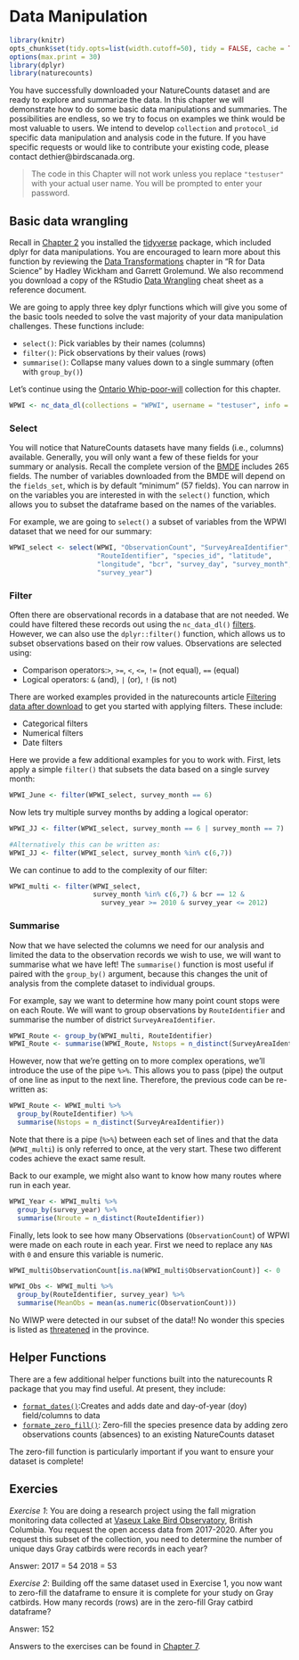 # Data Manipulation {#Manip5}

```r
library(knitr)
opts_chunk$set(tidy.opts=list(width.cutoff=50), tidy = FALSE, cache = TRUE)
options(max.print = 30)
library(dplyr) 
library(naturecounts)
```

You have successfully downloaded your NatureCounts dataset and are ready to explore and summarize the data. In this chapter we will demonstrate how to do some basic data manipulations and summaries. The possibilities are endless, so we try to focus on examples we think would be most valuable to users. We intend to develop `collection` and `protocol_id` specific data manipulation and analysis code in the future. If you have specific requests or would like to contribute your existing code, please contact dethier@birdscanada.org. 

> The code in this Chapter will not work unless you replace `"testuser"` with your actual user name. You will be prompted to enter your password. 

## Basic data wrangling {#Manip5.1}

Recall in [Chapter 2](#Package2.2) you installed the [tidyverse](https://www.tidyverse.org/) package, which included dplyr for data manipulations. You are encouraged to learn more about this function by reviewing the [Data Transformations](https://r4ds.had.co.nz/transform.html) chapter in "R for Data Science" by Hadley Wickham and Garrett Grolemund. We also recommend you download a copy of the RStudio [Data Wrangling](https://rstudio.com/wp-content/uploads/2015/02/data-wrangling-cheatsheet.pdf) cheat sheet as a reference document.


We are going to apply three key dplyr functions which will give you some of the basic tools needed to solve the vast majority of your data manipulation challenges. These functions include:

  - `select()`: Pick variables by their names (columns)
  - `filter()`: Pick observations by their values (rows)
  - `summarise()`: Collapse many values down to a single summary (often with `group_by()`)

Let's continue using the [Ontario Whip-poor-will](https://www.birdscanada.org/birdmon/default/datasets.jsp?code=WPWI) collection for this chapter.   

```r
WPWI <- nc_data_dl(collections = "WPWI", username = "testuser", info = "tutorial example")
```

### Select {#Manip5.1.1}

You will notice that NatureCounts datasets have many fields (i.e., columns) available. Generally, you will only want a few of these fields for your summary or analysis. Recall the complete version of the [BMDE](#Data3.1) includes 265 fields. The number of variables downloaded from the BMDE will depend on the `fields_set`, which is by default "minimum" (57 fields). You can narrow in on the variables you are interested in with the `select()` function, which allows you to subset the dataframe based on the names of the variables.

For example, we are going to `select()` a subset of variables from the WPWI dataset that we need for our summary: 

```r
WPWI_select <- select(WPWI, "ObservationCount", "SurveyAreaIdentifier", 
                      "RouteIdentifier", "species_id", "latitude", 
                      "longitude", "bcr", "survey_day", "survey_month", 
                      "survey_year")

```

### Filter {#Manip5.1.2}

Often there are observational records in a database that are not needed. We could have filtered these records out using the `nc_data_dl()` [filters](#Dowload4.2). However, we can also use the `dplyr::filter()` function, which allows us to subset observations based on their row values. Observations are selected using:

  - Comparison operators:`>`, `>=`, `<`, `<=`, `!=` (not equal), `==` (equal) 
  - Logical operators: `&` (and), `|` (or),  `!` (is not)

There are worked examples provided in the naturecounts article [Filtering data after download](https://birdstudiescanada.github.io/naturecounts/articles/filtering-data.html) to get you started with applying filters. These include:

  - Categorical filters
  - Numerical filters
  - Date filters

Here we provide a few additional examples for you to work with. First, lets apply a simple `filter()` that subsets the data based on a single survey month: 

```r
WPWI_June <- filter(WPWI_select, survey_month == 6)

```

Now lets try multiple survey months by adding a logical operator:
```r
WPWI_JJ <- filter(WPWI_select, survey_month == 6 | survey_month == 7)

#Alternatively this can be written as:
WPWI_JJ <- filter(WPWI_select, survey_month %in% c(6,7))

```

We can continue to add to the complexity of our filter:
```r
WPWI_multi <- filter(WPWI_select, 
                     survey_month %in% c(6,7) & bcr == 12 & 
                       survey_year >= 2010 & survey_year <= 2012)
```

### Summarise {#Manip5.1.3}

Now that we have selected the columns we need for our analysis and limited the data to the observation records we wish to use, we will want to summarise what we have left! The `summarise()` function is most useful if paired with the `group_by()` argument, because this changes the unit of analysis from the complete dataset to individual groups.

For example, say we want to determine how many point count stops were on each Route. We will want to group observations by `RouteIdentifier` and summarise the number of district `SurveyAreaIdentifier`. 

```r
WPWI_Route <- group_by(WPWI_multi, RouteIdentifier)
WPWI_Route <- summarise(WPWI_Route, Nstops = n_distinct(SurveyAreaIdentifier))
```

However, now that we're getting on to more complex operations, we'll introduce the 
use of the pipe `%>%`. This allows you to pass (pipe) the output of one line 
as input to the next line. Therefore, the previous code can be re-written as:

```r
WPWI_Route <- WPWI_multi %>% 
  group_by(RouteIdentifier) %>% 
  summarise(Nstops = n_distinct(SurveyAreaIdentifier))

```

Note that there is a pipe (`%>%`) between each set of lines and that the data (`WPWI_multi`)
is only referred to once, at the very start. These two different codes achieve the 
exact same result.

Back to our example, we might also want to know how many routes where run in each year. 

```r
WPWI_Year <- WPWI_multi %>% 
  group_by(survey_year) %>% 
  summarise(Nroute = n_distinct(RouteIdentifier))

```

Finally, lets look to see how many Observations (`ObservationCount`) of WPWI were made on each route in each year. First we need to replace any `NA`s with `0` and ensure this variable is numeric.

```r

WPWI_multi$ObservationCount[is.na(WPWI_multi$ObservationCount)] <- 0

WPWI_Obs <- WPWI_multi %>% 
  group_by(RouteIdentifier, survey_year) %>% 
  summarise(MeanObs = mean(as.numeric(ObservationCount)))

```

No WIWP were detected in our subset of the data!! No wonder this species is listed as [threatened](https://www.ontario.ca/page/eastern-whip-poor-will) in the province. 

## Helper Functions {#Manip5.2}

There are a few additional helper functions built into the naturecounts R package that you may find useful. At present, they include: 

- [`format_dates()`](https://birdstudiescanada.github.io/naturecounts/reference/format_dates.html):Creates and adds date and day-of-year (doy) field/columns to data
- [`formate_zero_fill()`](https://birdstudiescanada.github.io/naturecounts/reference/format_zero_fill.html): Zero-fill the species presence data by adding zero observations counts (absences) to an existing NatureCounts dataset

The zero-fill function is particularly important if you want to ensure your dataset is complete!

## Exercies {#Manip5.3}

*Exercise 1*:  You are doing a research project using the fall migration monitoring data collected at [Vaseux Lake Bird Observatory](https://www.birdscanada.org/birdmon/default/datasets.jsp?code=CMMN-DET-VLBO), British Columbia. You request the open access data from 2017-2020. After you request this subset of the collection, you need to determine the number of unique days Gray catbirds were records in each year?

Answer: 
2017 =	54
2018 =	53

*Exercise 2*: Building off the same dataset used in Exercise 1, you now want to zero-fill the dataframe to ensure it is complete for your study on Gray catbirds. How many records (rows) are in the zero-fill Gray catbird dataframe?

Answer: 152

Answers to the exercises can be found in [Chapter 7](#Ans7.3).
